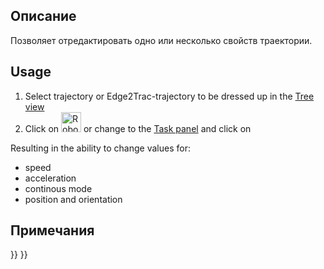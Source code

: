 <languages/>
{{Docnav/ru
|[[Robot_Edge2Trac/ru|Create a trajectory out of edges]]
|[[Robot_TrajectoryCompound/ru|Trajectory compound]]
|[[Robot_Workbench/ru|Робот]]
|IconL=Robot_Edge2Trac.svg
|IconR=Robot_TrajectoryCompound.svg
|IconC=Workbench_Robot.svg
}}

<div class="mw-translate-fuzzy">
{{GuiCommand/ru
|Name=Robot TrajectoryDressUp
|Name/ru=Robot TrajectoryDressUp
|Workbenches=[[Robot_Workbench/ru|Robot]]
|MenuLocation=Robot → TrajectoryDressUp }}
</div>

==Описание==
Позволяет отредактировать одно или несколько свойств траектории.


==Usage==
# Select trajectory or Edge2Trac-trajectory to be dressed up in the [[Tree_view|Tree view]]
# Click on [[Image:Robot_TrajectoryDressUp.svg|32px]] or change to the [[Task_panel|Task panel]] and click on {{KEY| [[Image:Robot_TrajectoryDressUp.svg|32px]] Dress-up trajectory}}

Resulting in the ability to change values for:
* speed
* acceleration
* continous mode
* position and orientation


==Примечания==


{{Docnav/ru
|[[Robot_Edge2Trac/ru|Create a trajectory out of edges]]
|[[Robot_TrajectoryCompound/ru|Trajectory compound]]
|[[Robot_Workbench/ru|Робот]]
|IconL=Robot_Edge2Trac.svg
|IconR=Robot_TrajectoryCompound.svg
|IconC=Workbench_Robot.svg
}}

{{Robot_Tools_navi{{#translation:}}}}
{{Userdocnavi{{#translation:}}}}
{{clear}}